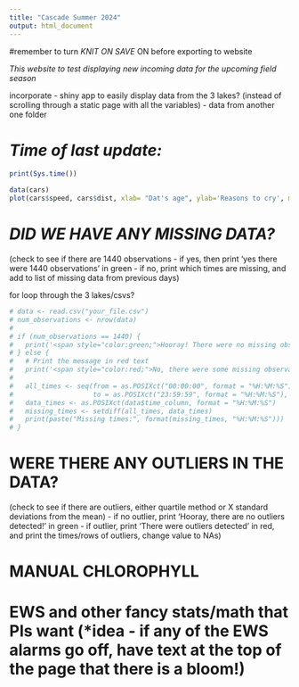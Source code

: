 ```yaml
---
title: "Cascade Summer 2024"
output: html_document
---
```


#remember to turn *KNIT ON SAVE* ON before exporting to website


*This website to test displaying new incoming data for the upcoming field season* 

incorporate - shiny app to easily display data from the 3 lakes? (instead of scrolling through a static page with all the variables) - data from another one folder


# *Time of last update:*
```r
print(Sys.time())
```


```r
data(cars)
plot(cars$speed, cars$dist, xlab= "Dat's age", ylab='Reasons to cry', main='Test Plot')
```

# *DID WE HAVE ANY MISSING DATA?*

(check to see if there are 1440 observations 
  - if yes, then print 'yes there were 1440 observations' in green
  - if no, print which times are missing, and add to list of missing data from previous days)
  
for loop through the 3 lakes/csvs?
```r
# data <- read.csv("your_file.csv")
# num_observations <- nrow(data)
# 
# if (num_observations == 1440) {
#   print('<span style="color:green;">Hooray! There were no missing observations.</span>')
# } else {
#   # Print the message in red text
#   print('<span style="color:red;">No, there were some missing observations.</span>')
#   
#   all_times <- seq(from = as.POSIXct("00:00:00", format = "%H:%M:%S"), 
#                    to = as.POSIXct("23:59:59", format = "%H:%M:%S"), by = "min")
#   data_times <- as.POSIXct(data$time_column, format = "%H:%M:%S")
#   missing_times <- setdiff(all_times, data_times)
#   print(paste("Missing times:", format(missing_times, "%H:%M:%S")))
# }
```

# WERE THERE ANY OUTLIERS IN THE DATA?
(check to see if there are outliers, either quartile method or X standard deviations from the mean)
  - if no outlier, print 'Hooray, there are no outliers detected!' in green
  - if outlier, print 'There were outliers detected' in red, and print the times/rows of outliers, change value to NAs)

# MANUAL CHLOROPHYLL 

# EWS and other fancy stats/math that PIs want (*idea - if any of the EWS alarms go off, have text at the top of the page that there is a bloom!)

